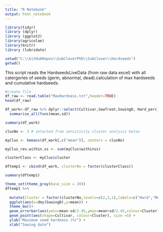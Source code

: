 ```yaml
---
title: "R Notebook"
output: html_notebook
---
```



```r
library(tidyr)
library (dplyr)
library (ggplot2)
library(agricolae)
library(knitr)
library (lubridate)

```


```r
setwd("C:\\GitHubRepos\\SubCloverPhD\\SubClover\\Hardseeds")
getwd()
```



This script reads the HardseedsLiveData (from raw data excel) with all catergories of seeds (germ, abnormal, dead).calculation of max hardseeds and cumulative hardseeds.

```r
#create file
df_raw <- read.table("MaxHardness.txt",header=TRUE)
head(df_raw)
```
```r
df_work<-df_raw %>% dplyr::select(Cultivar,SowTreat,SowingD, Hard_perc) %>% group_by(Cultivar,SowTreat,SowingD) %>%
  summarise_all(funs(mean,sd))

summary(df_work)
```

```r
clusNo <- 3 # selected from sensitivity cluster analysis below

myClus <- kmeans(df_work[,c("mean")], centers = clusNo)

myClus_res.within.ss <- sum(myClus$withinss)

clusterClass <- myClus$cluster

dftemp1 <- cbind(df_work, clusterNo = factor(clusterClass))

summary(dftemp1)

```

```r
theme_set(theme_gray(base_size = 20))
dftemp1 %>%
  
  mutate(Cluster = factor(clusterNo,levels=c(2,3,1),labels=c("Hard","Medium", "Soft")))  %>%
  ggplot(aes(x=dmy(SowingD),y=mean)) +
  theme_bw()+
  geom_errorbar(aes(ymin=mean-sd/2.45,ymax=mean+sd/2.45,colour=Cluster),alpha=0.8, width=0.5, linetype=2)+
  geom_point(aes(shape=Cultivar, colour=Cluster), size =5) +
  ylab("Maximum seed hardness (%)") +
  xlab("Sowing date")
  
```

